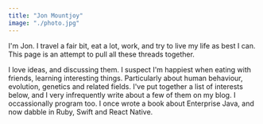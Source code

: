 ```yaml
---
title: "Jon Mountjoy"
image: "./photo.jpg"
---
```


I'm Jon. I travel a fair bit, eat a lot, work, and try to live my life as best I can. This page is an attempt to pull all these threads together.

I love ideas, and discussing them. I suspect I'm happiest when eating with friends, learning interesting things. Particularly about human behaviour, evolution, genetics and related fields. I've put together a list of interests below, and I very infrequently write about a few of them on my blog. I occassionally program too. I once wrote a book about Enterprise Java, and now dabble in Ruby, Swift and React Native.